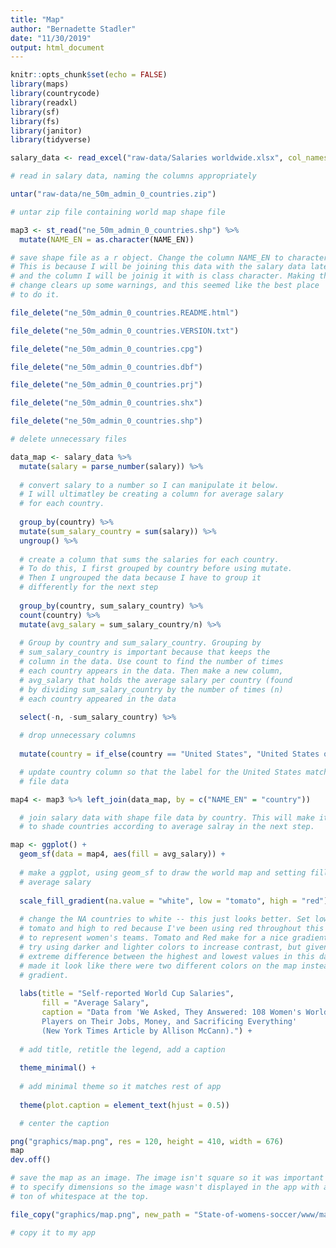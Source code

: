 ```yaml
---
title: "Map"
author: "Bernadette Stadler"
date: "11/30/2019"
output: html_document
---
```


```r
knitr::opts_chunk$set(echo = FALSE)
library(maps)
library(countrycode)
library(readxl)
library(sf)
library(fs)
library(janitor)
library(tidyverse)
```

```r

salary_data <- read_excel("raw-data/Salaries worldwide.xlsx", col_names = c("salary", "country")) %>% clean_names()

# read in salary data, naming the columns appropriately 

untar("raw-data/ne_50m_admin_0_countries.zip")

# untar zip file containing world map shape file 

map3 <- st_read("ne_50m_admin_0_countries.shp") %>%
  mutate(NAME_EN = as.character(NAME_EN))

# save shape file as a r object. Change the column NAME_EN to character. 
# This is because I will be joining this data with the salary data later, 
# and the column I will be joinig it with is class character. Making this 
# change clears up some warnings, and this seemed like the best place 
# to do it. 

file_delete("ne_50m_admin_0_countries.README.html")

file_delete("ne_50m_admin_0_countries.VERSION.txt")

file_delete("ne_50m_admin_0_countries.cpg")

file_delete("ne_50m_admin_0_countries.dbf")

file_delete("ne_50m_admin_0_countries.prj")

file_delete("ne_50m_admin_0_countries.shx")

file_delete("ne_50m_admin_0_countries.shp")

# delete unnecessary files 

```

```r

data_map <- salary_data %>% 
  mutate(salary = parse_number(salary)) %>%
  
  # convert salary to a number so I can manipulate it below. 
  # I will ultimatley be creating a column for average salary
  # for each country. 
  
  group_by(country) %>% 
  mutate(sum_salary_country = sum(salary)) %>% 
  ungroup() %>% 
  
  # create a column that sums the salaries for each country. 
  # To do this, I first grouped by country before using mutate.
  # Then I ungrouped the data because I have to group it 
  # differently for the next step
  
  group_by(country, sum_salary_country) %>% 
  count(country) %>% 
  mutate(avg_salary = sum_salary_country/n) %>% 
  
  # Group by country and sum_salary_country. Grouping by 
  # sum_salary_country is important because that keeps the
  # column in the data. Use count to find the number of times
  # each country appears in the data. Then make a new column, 
  # avg_salary that holds the average salary per country (found 
  # by dividing sum_salary_country by the number of times (n)
  # each country appeared in the data 

  select(-n, -sum_salary_country) %>% 
  
  # drop unnecessary columns 
  
  mutate(country = if_else(country == "United States", "United States of America", country))

  # update country column so that the label for the United States matches the shape 
  # file data 

map4 <- map3 %>% left_join(data_map, by = c("NAME_EN" = "country")) 

  # join salary data with shape file data by country. This will make it super easy 
  # to shade countries according to average salray in the next step. 

```

```r
map <- ggplot() +
  geom_sf(data = map4, aes(fill = avg_salary)) + 
  
  # make a ggplot, using geom_sf to draw the world map and setting fill to 
  # average salary 
  
  scale_fill_gradient(na.value = "white", low = "tomato", high = "red") +
  
  # change the NA countries to white -- this just looks better. Set low to 
  # tomato and high to red because I've been using red throughout this project 
  # to represent women's teams. Tomato and Red make for a nice gradient. I did 
  # try using darker and lighter colors to increase contrast, but given the 
  # extreme difference between the highest and lowest values in this data, it 
  # made it look like there were two different colors on the map instead of a 
  # gradient. 
  
  labs(title = "Self-reported World Cup Salaries", 
       fill = "Average Salary", 
       caption = "Data from 'We Asked, They Answered: 108 Women's World Cup
       Players on Their Jobs, Money, and Sacrificing Everything'
       (New York Times Article by Allison McCann).") +
  
  # add title, retitle the legend, add a caption 
  
  theme_minimal() +
  
  # add minimal theme so it matches rest of app 
  
  theme(plot.caption = element_text(hjust = 0.5))

  # center the caption 

png("graphics/map.png", res = 120, height = 410, width = 676)
map
dev.off()

# save the map as an image. The image isn't square so it was important
# to specify dimensions so the image wasn't displayed in the app with a
# ton of whitespace at the top. 

file_copy("graphics/map.png", new_path = "State-of-womens-soccer/www/map.png", overwrite = TRUE)

# copy it to my app 
```

